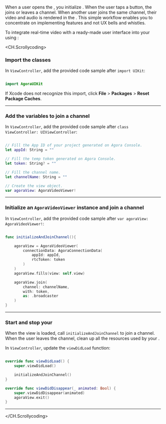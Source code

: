 <PlatformWrapper platform="ios">

When a user opens the <Vpl k="CLIENT" />, you initialize <Vg k="UIK" />. When the user taps a button, the <Vpl k="CLIENT" /> joins or leaves a channel. When another user joins the same channel, their video and audio is rendered in the <Vpl k="CLIENT" />. This simple workflow enables you to concentrate on implementing <Vg k="COMPANY" /> features and not UX bells and whistles.

To integrate real-time video with a ready-made user interface into your <Vpl k="CLIENT" /> using <Vg k="UIK" />:

<CH.Scrollycoding>

### Import the <Vg k="UIK" /> classes

In `ViewController`, add the provided code sample after `import UIKit`:

```swift ViewController focus=1:2

import AgoraUIKit

```

If Xcode does not recognize this import, click **File** &gt; **Packages** &gt; **Reset Package Caches**.

---

### Add the variables to join a channel

In `ViewController`, add the provided code sample after `class ViewController: UIViewController`:

```swift ViewController focus=1:12

// Fill the App ID of your project generated on Agora Console.
let appId: String = ""

// Fill the temp token generated on Agora Console.
let token: String? = ""

// Fill the channel name.
let channelName: String = ""

// Create the view object.
var agoraView: AgoraVideoViewer!

```
---

### Initialize an `AgoraVideoViewer` instance and join a channel

In `ViewController`, add the provided code sample after `var agoraView: AgoraVideoViewer!`:

```swift ViewController focus=2:18

func initializeAndJoinChannel(){

    agoraView = AgoraVideoViewer(
        connectionData: AgoraConnectionData(
            appId: appId,
            rtcToken: token
        )
    )
    agoraView.fills(view: self.view)

    agoraView.join(
        channel: channelName,
        with: token,
        as: .broadcaster
    )
}

```

---

### Start and stop your  <Vpl k="CLIENT"/>

When the view is loaded, call `initializeAndJoinChannel` to join a channel. When the user leaves the channel, clean up all the resources used by your  <Vpl k="CLIENT"/>.

In `ViewController`, update the `viewDidLoad` function:

```swift ViewController focus=2:12

override func viewDidLoad() {
    super.viewDidLoad()

    initializeAndJoinChannel()
}

override func viewDidDisappear(_ animated: Bool) {
    super.viewDidDisappear(animated)
    agoraView.exit()
}

```
---

</CH.Scrollycoding>
</PlatformWrapper>
